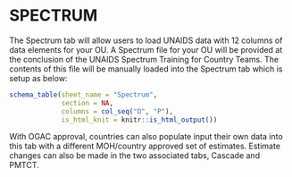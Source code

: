\blandscape

# SPECTRUM

The Spectrum tab will allow users to load UNAIDS data with 12 columns of data elements for your OU. A Spectrum file for your OU will be provided at the conclusion of the UNAIDS Spectrum Training for Country Teams. The contents of this file will be manually loaded into the Spectrum tab which is setup as below:

```r
schema_table(sheet_name = "Spectrum",
             section = NA,
             columns = col_seq("D", "P"),
             is_html_knit = knitr::is_html_output())
```

With OGAC approval, countries can also populate input their own data into this tab with a different MOH/country approved set of estimates. Estimate changes can also be made in the two associated tabs, Cascade and PMTCT.

\elandscape

\newpage
